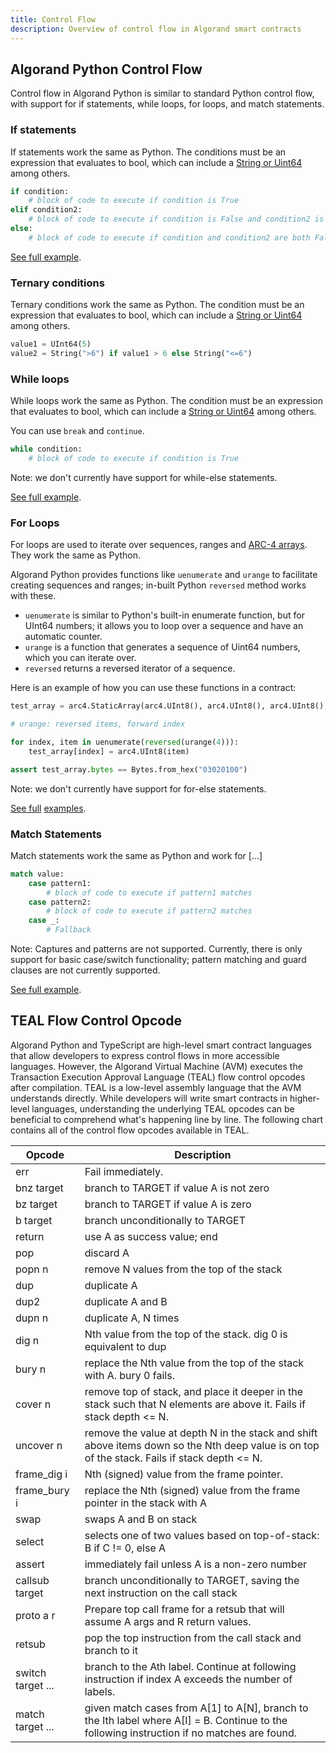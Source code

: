 ```yaml
---
title: Control Flow
description: Overview of control flow in Algorand smart contracts
---
```


## Algorand Python Control Flow

Control flow in Algorand Python is similar to standard Python control flow, with support for if statements, while loops, for loops, and match statements.

### If statements

If statements work the same as Python. The conditions must be an expression that evaluates to bool, which can include a [String or Uint64](https://algorandfoundation.github.io/puya/lg-types.html) among others.

```python
if condition:
    # block of code to execute if condition is True
elif condition2:
    # block of code to execute if condition is False and condition2 is True
else:
    # block of code to execute if condition and condition2 are both False
```

[See full example](https://github.com/algorandfoundation/puya/blob/main/test_cases/simplish/contract.py).

### Ternary conditions

Ternary conditions work the same as Python. The condition must be an expression that evaluates to bool, which can include a [String or Uint64](https://algorandfoundation.github.io/puya/lg-types.html) among others.

```python
value1 = UInt64(5)
value2 = String(">6") if value1 > 6 else String("<=6")
```

### While loops

While loops work the same as Python. The condition must be an expression that evaluates to bool, which can include a [String or Uint64](https://algorandfoundation.github.io/puya/lg-types.html) among others.

You can use `break` and `continue`.

```python
while condition:
    # block of code to execute if condition is True
```

Note: we don't currently have support for while-else statements.

[See full example](https://github.com/algorandfoundation/puya/blob/main/test_cases/unssa/contract.py#L32-L83).

### For Loops

For loops are used to iterate over sequences, ranges and [ARC-4 arrays](https://algorandfoundation.github.io/puya/lg-arc4.html). They work the same as Python.

Algorand Python provides functions like `uenumerate` and `urange` to facilitate creating sequences and ranges; in-built Python `reversed` method works with these.

- `uenumerate` is similar to Python's built-in enumerate function, but for UInt64 numbers; it allows you to loop over a sequence and have an automatic counter.
- `urange` is a function that generates a sequence of Uint64 numbers, which you can iterate over.
- `reversed` returns a reversed iterator of a sequence.

Here is an example of how you can use these functions in a contract:

```python
test_array = arc4.StaticArray(arc4.UInt8(), arc4.UInt8(), arc4.UInt8(), arc4.UInt8())

# urange: reversed items, forward index

for index, item in uenumerate(reversed(urange(4))):
    test_array[index] = arc4.UInt8(item)

assert test_array.bytes == Bytes.from_hex("03020100")
```

Note: we don't currently have support for for-else statements.

[See full](https://github.com/algorandfoundation/puya/blob/main/test_cases/reversed_iteration/contract.py) [examples](https://github.com/algorandfoundation/puya/blob/main/test_cases/nested_loops/contract.py).

### Match Statements

Match statements work the same as Python and work for [...]

```python
match value:
    case pattern1:
        # block of code to execute if pattern1 matches
    case pattern2:
        # block of code to execute if pattern2 matches
    case _:
        # Fallback
```

Note: Captures and patterns are not supported. Currently, there is only support for basic case/switch functionality; pattern matching and guard clauses are not currently supported.

[See full example](https://github.com/algorandfoundation/puya/blob/main/test_cases/match/contract.py).

## TEAL Flow Control Opcode

Algorand Python and TypeScript are high-level smart contract languages that allow developers to express control flows in more accessible languages. However, the Algorand Virtual Machine (AVM) executes the Transaction Execution Approval Language (TEAL) flow control opcodes after compilation. TEAL is a low-level assembly language that the AVM understands directly. While developers will write smart contracts in higher-level languages, understanding the underlying TEAL opcodes can be beneficial to comprehend what's happening line by line. The following chart contains all of the control flow opcodes available in TEAL.

| Opcode            | Description                                                                                                                                   |
| ----------------- | --------------------------------------------------------------------------------------------------------------------------------------------- |
| err               | Fail immediately.                                                                                                                             |
| bnz target        | branch to TARGET if value A is not zero                                                                                                       |
| bz target         | branch to TARGET if value A is zero                                                                                                           |
| b target          | branch unconditionally to TARGET                                                                                                              |
| return            | use A as success value; end                                                                                                                   |
| pop               | discard A                                                                                                                                     |
| popn n            | remove N values from the top of the stack                                                                                                     |
| dup               | duplicate A                                                                                                                                   |
| dup2              | duplicate A and B                                                                                                                             |
| dupn n            | duplicate A, N times                                                                                                                          |
| dig n             | Nth value from the top of the stack. dig 0 is equivalent to dup                                                                               |
| bury n            | replace the Nth value from the top of the stack with A. bury 0 fails.                                                                         |
| cover n           | remove top of stack, and place it deeper in the stack such that N elements are above it. Fails if stack depth \<= N.                          |
| uncover n         | remove the value at depth N in the stack and shift above items down so the Nth deep value is on top of the stack. Fails if stack depth \<= N. |
| frame_dig i       | Nth (signed) value from the frame pointer.                                                                                                    |
| frame_bury i      | replace the Nth (signed) value from the frame pointer in the stack with A                                                                     |
| swap              | swaps A and B on stack                                                                                                                        |
| select            | selects one of two values based on top-of-stack: B if C != 0, else A                                                                          |
| assert            | immediately fail unless A is a non-zero number                                                                                                |
| callsub target    | branch unconditionally to TARGET, saving the next instruction on the call stack                                                               |
| proto a r         | Prepare top call frame for a retsub that will assume A args and R return values.                                                              |
| retsub            | pop the top instruction from the call stack and branch to it                                                                                  |
| switch target ... | branch to the Ath label. Continue at following instruction if index A exceeds the number of labels.                                           |
| match target ...  | given match cases from A[1] to A[N], branch to the Ith label where A[I] = B. Continue to the following instruction if no matches are found.   |
